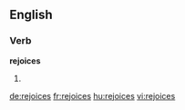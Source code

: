 ==English==

===Verb===
'''rejoices'''

# {{en-third-person singular of|rejoice}}

[[de:rejoices]]
[[fr:rejoices]]
[[hu:rejoices]]
[[vi:rejoices]]